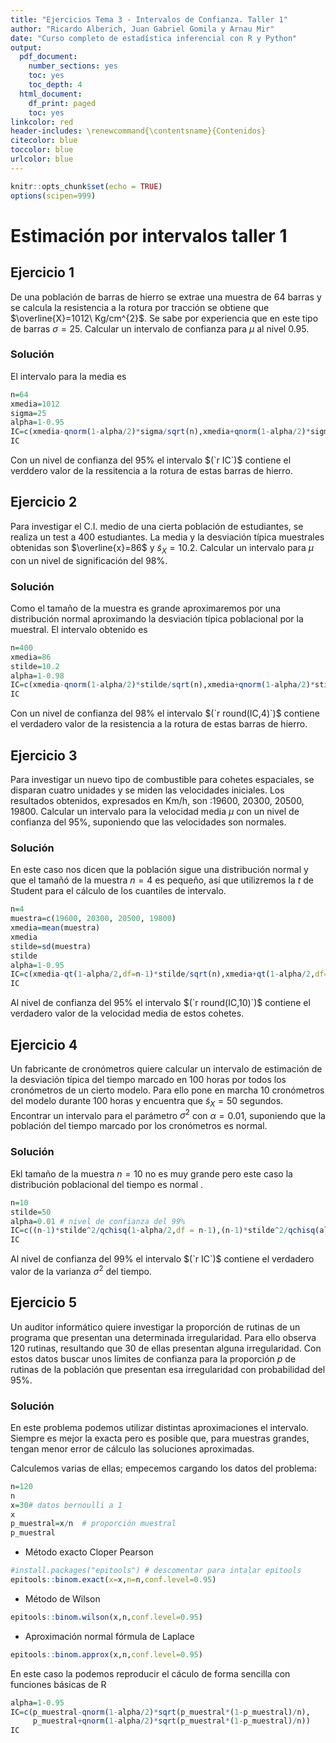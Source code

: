 ```yaml
---
title: "Ejercicios Tema 3 - Intervalos de Confianza. Taller 1"
author: "Ricardo Alberich, Juan Gabriel Gomila y Arnau Mir"
date: "Curso completo de estadística inferencial con R y Python"
output:
  pdf_document: 
    number_sections: yes
    toc: yes
    toc_depth: 4
  html_document:
    df_print: paged
    toc: yes
linkcolor: red
header-includes: \renewcommand{\contentsname}{Contenidos}
citecolor: blue
toccolor: blue
urlcolor: blue
---
```


```r
knitr::opts_chunk$set(echo = TRUE)
options(scipen=999)
```

# Estimación por intervalos taller 1

## Ejercicio 1

De una población de barras de hierro se extrae una muestra de $64$ barras y  se calcula la
resistencia a la rotura por tracción se obtiene que $\overline{X}=1012\ Kg/cm^{2}$. Se sabe
por experiencia que en este tipo de barras $\sigma=25$. Calcular un intervalo de confianza
para $\mu$ al nivel 0.95. 

### Solución

El intervalo para la media es 


```r
n=64
xmedia=1012
sigma=25
alpha=1-0.95
IC=c(xmedia-qnorm(1-alpha/2)*sigma/sqrt(n),xmedia+qnorm(1-alpha/2)*sigma/sqrt(n))
IC
```

Con un nivel de confianza del $95\%$  el intervalo $(`r IC`)$   contiene el verddero valor de la  ressitencia a la rotura de estas barras de hierro.


## Ejercicio 2

Para investigar el C.I. medio de una cierta población de estudiantes, se realiza un test a
$400$ estudiantes. La media y la desviación típica  muestrales obtenidas son
$\overline{x}=86$ y $\tilde{s}_{X}=10.2$. Calcular un intervalo para $\mu$ con un nivel de
significación del 98\%. 

### Solución 

Como el tamaño de la muestra  es grande  aproximaremos por  una distribución normal  aproximando la desviación típica poblacional por la muestral.  El intervalo obtenido es 


```r
n=400
xmedia=86
stilde=10.2
alpha=1-0.98
IC=c(xmedia-qnorm(1-alpha/2)*stilde/sqrt(n),xmedia+qnorm(1-alpha/2)*stilde/sqrt(n))
IC
```

Con un nivel de confianza del $98\%$  el intervalo $(`r round(IC,4)`)$   contiene el verdadero valor de la  resistencia a la rotura de estas barras de hierro.

## Ejercicio 3

Para investigar un nuevo tipo de combustible para cohetes espaciales, se disparan cuatro
unidades y se miden las velocidades iniciales. Los resultados obtenidos, expresados en
Km/h, son :19600, 20300, 20500, 19800. Calcular un intervalo para la velocidad media $\mu$
con un nivel de confianza del 95\%, suponiendo que las velocidades son normales.





###  Solución

En este caso nos dicen que la población sigue una distribución normal y que el tamañó de la muestra $n=4$ es pequeño, así que utilizremos la $t$ de Student para el cálculo de los cuantiles de intervalo.




```r
n=4
muestra=c(19600, 20300, 20500, 19800)
xmedia=mean(muestra)
xmedia
stilde=sd(muestra)
stilde
alpha=1-0.95
IC=c(xmedia-qt(1-alpha/2,df=n-1)*stilde/sqrt(n),xmedia+qt(1-alpha/2,df=n-1)*stilde/sqrt(n))
IC
```

Al nivel de confianza del $95\%$  el intervalo $(`r round(IC,10)`)$   contiene el verdadero valor de la  velocidad media de estos cohetes.




## Ejercicio 4 

Un fabricante de cronómetros quiere calcular un intervalo de estimación de la desviación
típica del tiempo marcado en $100$ horas por todos los cronómetros  de un cierto modelo.
Para ello pone en marcha $10$ cronómetros del modelo durante $100$ horas y encuentra que
$\tilde{s}_{X}=50$ segundos. Encontrar un intervalo para el parámetro $\sigma^2$ con
$\alpha=0.01$, suponiendo que la población del tiempo marcado por los cronómetros es
normal.




### Solución


Ekl tamaño de la muestra $n=10$ no es muy grande pero este caso la distribución poblacional del tiempo es normal .
 
 
```r
n=10
stilde=50
alpha=0.01 # nivel de confianza del 99% 
IC=c((n-1)*stilde^2/qchisq(1-alpha/2,df = n-1),(n-1)*stilde^2/qchisq(alpha/2,df = n-1))
IC
```
 
 Al nivel de confianza del $99\%$  el intervalo $(`r IC`)$   contiene el verdadero valor de la  varianza $\sigma^2$ del  tiempo.


## Ejercicio 5

Un auditor informático quiere investigar la proporción de rutinas de un programa que
presentan una determinada irregularidad. Para ello observa $120$ rutinas, resultando que
$30$ de ellas presentan alguna irregularidad. Con estos datos buscar unos límites de
confianza para la proporción $p$ de rutinas de la población que presentan esa irregularidad
con probabilidad del 95\%.


### Solución

En este problema podemos utilizar distintas aproximaciones el intervalo. Siempre es mejor la exacta pero es posible que, para muestras grandes, tengan menor  error de cálculo las soluciones aproximadas. 

Calculemos  varias de ellas; empecemos  cargando los datos del problema:


```r
n=120
n
x=30# datos bernoulli a 1 
x
p_muestral=x/n  # proporción muestral
p_muestral
```


* Método exacto Cloper Pearson

```r
#install.packages("epitools") # descomentar para intalar epitools
epitools::binom.exact(x=x,n=n,conf.level=0.95)
```


* Método de Wilson



```r
epitools::binom.wilson(x,n,conf.level=0.95)
```


* Aproximación normal fórmula de Laplace



```r
epitools::binom.approx(x,n,conf.level=0.95)
```


En este caso la podemos reproducir  el cáculo de forma sencilla con funciones básicas de R



```r
alpha=1-0.95
IC=c(p_muestral-qnorm(1-alpha/2)*sqrt(p_muestral*(1-p_muestral)/n),
     p_muestral+qnorm(1-alpha/2)*sqrt(p_muestral*(1-p_muestral)/n))
IC
```
